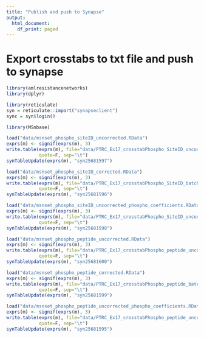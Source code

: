 ```yaml
---
title: "Publish and push to Synapse"
output:
  html_document:
    df_print: paged
---
```



# Export crosstabs to txt file and push to synapse

```r
library(amlresistancenetworks)
library(dplyr)

library(reticulate)
syn = reticulate::import("synapseclient")
sync = syn$login()
```

```r
library(MSnbase)

load("data/msnset_phospho_siteID_uncorrected.RData")
exprs(m) <- signif(exprs(m), 3)
write.table(exprs(m), file="data/PTRC_Ex17_crosstabPhospho_SiteID_uncorrected.txt",
            quote=F, sep="\t")
synTableUpdate(exprs(m), "syn25681597")
```

```r
load("data/msnset_phospho_siteID_corrected.RData")
exprs(m) <- signif(exprs(m), 3)
write.table(exprs(m), file="data/PTRC_Ex17_crosstabPhospho_SiteID_batchCorrected.txt",
            quote=F, sep="\t")
synTableUpdate(exprs(m), "syn25681596")
```

```r
load("data/msnset_phospho_siteID_uncorrected_phospho_coefficients.RData")
exprs(m) <- signif(exprs(m), 3)
write.table(exprs(m), file="data/PTRC_Ex17_crosstabPhospho_SiteID_uncorrected_phosphoCoeffs.txt",
            quote=F, sep="\t")
synTableUpdate(exprs(m), "syn25681598")
```

```r
load("data/msnset_phospho_peptide_uncorrected.RData")
exprs(m) <- signif(exprs(m), 3)
write.table(exprs(m), file="data/PTRC_Ex17_crosstabPhospho_peptide_uncorrected.txt",
            quote=F, sep="\t")
synTableUpdate(exprs(m), "syn25681600")
```

```r
load("data/msnset_phospho_peptide_corrected.RData")
exprs(m) <- signif(exprs(m), 3)
write.table(exprs(m), file="data/PTRC_Ex17_crosstabPhospho_peptide_batchCorrected.txt",
            quote=F, sep="\t")
synTableUpdate(exprs(m), "syn25681599")
```

```r
load("data/msnset_phospho_peptide_uncorrected_phospho_coefficients.RData")
exprs(m) <- signif(exprs(m), 3)
write.table(exprs(m), file="data/PTRC_Ex17_crosstabPhospho_peptide_uncorrected_phosphoCoeffs.txt",
            quote=F, sep="\t")
synTableUpdate(exprs(m), "syn25681595")
```



